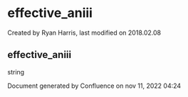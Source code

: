 
# effective_aniii 

 Created by  Ryan Harris, last modified on 2018.02.08

## effective_aniii

string

Document generated by Confluence on nov 11, 2022 04:24
